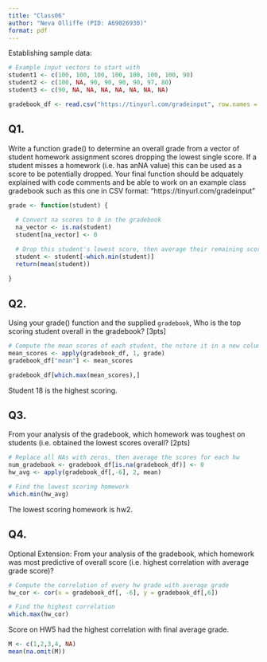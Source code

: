 ```yaml
---
title: "Class06"
author: "Neva Olliffe (PID: A69026930)"
format: pdf
---
```

Establishing sample data: 
```r
# Example input vectors to start with
student1 <- c(100, 100, 100, 100, 100, 100, 100, 90)
student2 <- c(100, NA, 90, 90, 90, 90, 97, 80)
student3 <- c(90, NA, NA, NA, NA, NA, NA, NA)

gradebook_df <- read.csv("https://tinyurl.com/gradeinput", row.names = 1)
```

## Q1. 
Write a function grade() to determine an overall grade from a vector of student homework assignment scores dropping the lowest single score. If a student misses a homework (i.e. has anNA value) this can be used as a score to be potentially dropped. Your final function should be adquately explained with code comments and be able to work on an example class gradebook such as this one in CSV format: "https://tinyurl.com/gradeinput"

```r
grade <- function(student) {
  
  # Convert na scores to 0 in the gradebook
  na_vector <- is.na(student)
  student[na_vector] <- 0

  # Drop this student's lowest score, then average their remaining scores
  student <- student[-which.min(student)]
  return(mean(student))
  
}
```

## Q2. 
Using your grade() function and the supplied `gradebook`, Who is the top scoring student overall in the gradebook? [3pts]

```r

# Compute the mean scores of each student, the nstore it in a new column 
mean_scores <- apply(gradebook_df, 1, grade)
gradebook_df["mean"] <- mean_scores

gradebook_df[which.max(mean_scores),]
```
Student 18 is the highest scoring.

## Q3.
From your analysis of the gradebook, which homework was toughest on students (i.e. obtained the lowest scores overall? [2pts]
```r
# Replace all NAs with zeros, then average the scores for each hw
num_gradebook <- gradebook_df[is.na(gradebook_df)] <- 0
hw_avg <- apply(gradebook_df[,-6], 2, mean)

# Find the lowest scoring homework
which.min(hw_avg)

```
The lowest scoring homework is hw2.


## Q4. 
Optional Extension: From your analysis of the gradebook, which homework was most
predictive of overall score (i.e. highest correlation with average grade score)?
```r

# Compute the correlation of every hw grade with average grade
hw_cor <- cor(x = gradebook_df[, -6], y = gradebook_df[,6])

# Find the highest correlation
which.max(hw_cor)
```
Score on HW5 had the highest correlation with final average grade.


```r
M <- c(1,2,3,4, NA)
mean(na.omit(M))

```



